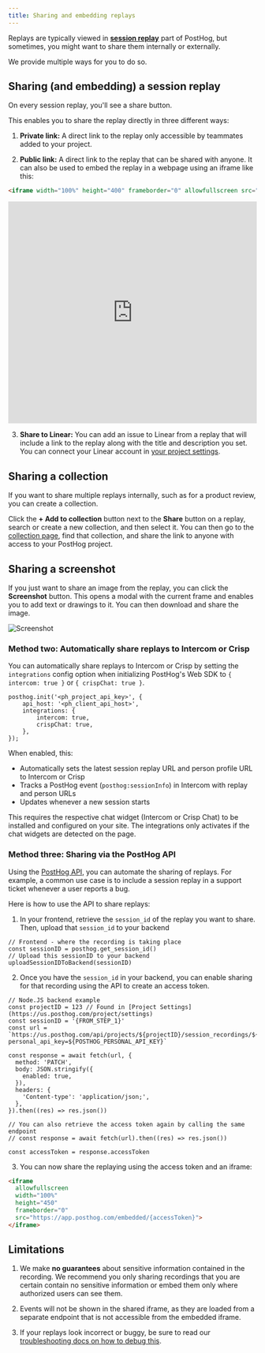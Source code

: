 ```yaml
---
title: Sharing and embedding replays
---
```


Replays are typically viewed in **[session replay](https://us.posthog.com/replay)** part of PostHog, but sometimes, you might want to share them internally or externally.

We provide multiple ways for you to do so.

## Sharing (and embedding) a session replay

On every session replay, you'll see a share button.

<ProductScreenshot
  imageLight="https://res.cloudinary.com/dmukukwp6/image/upload/Clean_Shot_2025_07_18_at_11_03_39_2x_7ff8eacf12.png"
  imageDark="https://res.cloudinary.com/dmukukwp6/image/upload/Clean_Shot_2025_07_18_at_11_04_57_2x_c3f6cd30d4.png"
  alt="Share button on session replay"
  classes="rounded"
/>

This enables you to share the replay directly in three different ways:

1. **Private link:** A direct link to the replay only accessible by teammates added to your project.

2. **Public link:** A direct link to the replay that can be shared with anyone. It can also be used to embed the replay in a webpage using an iframe like this:

```html
<iframe width="100%" height="400" frameborder="0" allowfullscreen src="https://us.posthog.com/embedded/Bi48yMpp9pFCZJMmGe_h3-gMDwlBrQ"></iframe>
```

<iframe allowfullscreen width="100%" height="450" frameborder="0" src="https://us.posthog.com/embedded/Bi48yMpp9pFCZJMmGe_h3-gMDwlBrQ"></iframe>

3. **Share to Linear:** You can add an issue to Linear from a replay that will include a link to the replay along with the title and description you set. You can connect your Linear account in [your project settings](https://us.posthog.com/settings/project#error-tracking-integrations).

## Sharing a collection

If you want to share multiple replays internally, such as for a product review, you can create a collection.

Click the **+ Add to collection** button next to the **Share** button on a replay, search or create a new collection, and then select it. You can then go to the [collection page](https://us.posthog.com/replay/playlists), find that collection, and share the link to anyone with access to your PostHog project.

## Sharing a screenshot

If you just want to share an image from the replay, you can click the **Screenshot** button. This opens a modal with the current frame and enables you to add text or drawings to it. You can then download and share the image.

![Screenshot](https://res.cloudinary.com/dmukukwp6/image/upload/Clean_Shot_2025_07_18_at_11_23_09_2x_ef258076c9.png)

### Method two: Automatically share replays to Intercom or Crisp

You can automatically share replays to Intercom or Crisp by setting the `integrations` config option when initializing PostHog's Web SDK to `{ intercom: true }` or `{ crispChat: true }`.

```js-web
posthog.init('<ph_project_api_key>', {
    api_host: '<ph_client_api_host>',
    integrations: {
        intercom: true,
        crispChat: true,
    },
});
```

When enabled, this:

- Automatically sets the latest session replay URL and person profile URL to Intercom or Crisp
- Tracks a PostHog event (`posthog:sessionInfo`) in Intercom with replay and person URLs
- Updates whenever a new session starts

This requires the respective chat widget (Intercom or Crisp Chat) to be installed and configured on your site. The integrations only activates if the chat widgets are detected on the page.

### Method three: Sharing via the PostHog API

Using the [PostHog API](/docs/api/session-recordings), you can automate the sharing of replays. For example, a common use case is to include a session replay in a support ticket whenever a user reports a bug.

Here is how to use the API to share replays:

1. In your frontend, retrieve the `session_id` of the replay you want to share. Then, upload that `session_id` to your backend

```js-web
// Frontend - where the recording is taking place
const sessionID = posthog.get_session_id()
// Upload this sessionID to your backend
uploadSessionIDToBackend(sessionID)
```

2. Once you have the `session_id` in your backend, you can enable sharing for that recording using the API to create an access token.

```node
// Node.JS backend example
const projectID = 123 // Found in [Project Settings](https://us.posthog.com/project/settings)
const sessionID = '{FROM_STEP_1}'
const url = `https://us.posthog.com/api/projects/${projectID}/session_recordings/${sessionID}/sharing?personal_api_key=${POSTHOG_PERSONAL_API_KEY}`

const response = await fetch(url, {
  method: 'PATCH',
  body: JSON.stringify({
    enabled: true,
  }),
  headers: {
    'Content-type': 'application/json;',
  },
}).then((res) => res.json())

// You can also retrieve the access token again by calling the same endpoint
// const response = await fetch(url).then((res) => res.json())

const accessToken = response.accessToken
```

3. You can now share the replaying using the access token and an iframe:

```html
<iframe 
  allowfullscreen 
  width="100%" 
  height="450" 
  frameborder="0" 
  src="https://app.posthog.com/embedded/{accessToken}">
</iframe>
```

## Limitations

1. We make **no guarantees** about sensitive information contained in the recording. We recommend you only sharing recordings that you are certain contain no sensitive information or embed them only where authorized users can see them.

2. Events will not be shown in the shared iframe, as they are loaded from a separate endpoint that is not accessible from the embedded iframe.

3. If your replays look incorrect or buggy, be sure to read our [troubleshooting docs on how to debug this](/docs/session-replay/troubleshooting#replay-of-recording-looks-incorrect-or-buggy).
